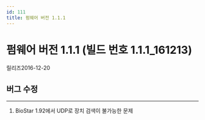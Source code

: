```yaml
---
id: 111
title: 펌웨어 버전 1.1.1
---
```


# 펌웨어 버전 1.1.1 (빌드 번호 1.1.1_161213)

릴리즈<Separator/>2016-12-20

## 버그 수정

---

<BugLists>

1. BioStar 1.92에서 UDP로 장치 검색이 불가능한 문제

</BugLists>